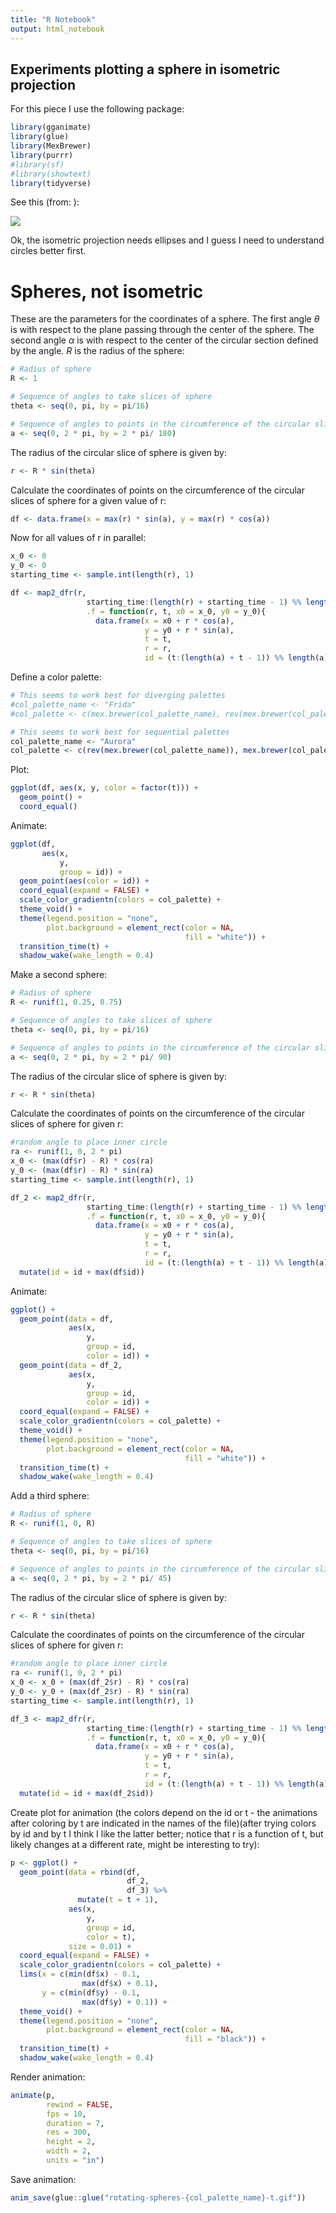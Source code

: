 ```yaml
---
title: "R Notebook"
output: html_notebook
---
```


## Experiments plotting a sphere in isometric projection

For this piece I use the following package:
```r
library(gganimate)
library(glue)
library(MexBrewer)
library(purrr)
#library(sf)
#library(showtext)
library(tidyverse)
```


See this (from: ):

![](isometric-circle.jpg)

Ok, the isometric projection needs ellipses and I guess I need to understand circles better first.

# Spheres, not isometric

These are the parameters for the coordinates of a sphere. The first angle $\theta$ is with respect to the plane passing through the center of the sphere. The second angle $\alpha$ is with respect to the center of the circular section defined by the angle. $R$ is the radius of the sphere:
```r
# Radius of sphere
R <- 1

# Sequence of angles to take slices of sphere
theta <- seq(0, pi, by = pi/16)

# Sequence of angles to points in the circumference of the circular slice of sphere at theta
a <- seq(0, 2 * pi, by = 2 * pi/ 180)
```

The radius of the circular slice of sphere is given by:
```r
r <- R * sin(theta)
```

Calculate the coordinates of points on the circumference of the circular slices of sphere for a given value of r:
```r
df <- data.frame(x = max(r) * sin(a), y = max(r) * cos(a))
```

Now for all values of r in parallel:
```r
x_0 <- 0
y_0 <- 0
starting_time <- sample.int(length(r), 1)

df <- map2_dfr(r, 
                 starting_time:(length(r) + starting_time - 1) %% length(r),
                 .f = function(r, t, x0 = x_0, y0 = y_0){
                   data.frame(x = x0 + r * cos(a), 
                              y = y0 + r * sin(a),
                              t = t,
                              r = r,
                              id = (t:(length(a) + t - 1)) %% length(a))}) 
```


Define a color palette:
```r
# This seems to work best for diverging palettes
#col_palette_name <- "Frida"
#col_palette <- c(mex.brewer(col_palette_name), rev(mex.brewer(col_palette_name)))

# This seems to work best for sequential palettes
col_palette_name <- "Aurora"
col_palette <- c(rev(mex.brewer(col_palette_name)), mex.brewer(col_palette_name))
```

Plot:
```r
ggplot(df, aes(x, y, color = factor(t))) + 
  geom_point() + 
  coord_equal()
```

Animate:
```r
ggplot(df,
       aes(x, 
           y, 
           group = id)) + 
  geom_point(aes(color = id)) + 
  coord_equal(expand = FALSE) +
  scale_color_gradientn(colors = col_palette) +
  theme_void() +
  theme(legend.position = "none",
        plot.background = element_rect(color = NA,
                                       fill = "white")) +
  transition_time(t) +
  shadow_wake(wake_length = 0.4)
```

Make a second sphere:
```r
# Radius of sphere
R <- runif(1, 0.25, 0.75)

# Sequence of angles to take slices of sphere
theta <- seq(0, pi, by = pi/16)

# Sequence of angles to points in the circumference of the circular slice of sphere at theta
a <- seq(0, 2 * pi, by = 2 * pi/ 90)
```

The radius of the circular slice of sphere is given by:
```r
r <- R * sin(theta)
```

Calculate the coordinates of points on the circumference of the circular slices of sphere for given r:
```r
#random angle to place inner circle
ra <- runif(1, 0, 2 * pi)
x_0 <- (max(df$r) - R) * cos(ra)
y_0 <- (max(df$r) - R) * sin(ra)
starting_time <- sample.int(length(r), 1)

df_2 <- map2_dfr(r, 
                 starting_time:(length(r) + starting_time - 1) %% length(r),
                 .f = function(r, t, x0 = x_0, y0 = y_0){
                   data.frame(x = x0 + r * cos(a), 
                              y = y0 + r * sin(a),
                              t = t,
                              r = r,
                              id = (t:(length(a) + t - 1)) %% length(a))}) %>%
  mutate(id = id + max(df$id))
```

Animate:
```r
ggplot() + 
  geom_point(data = df,
             aes(x, 
                 y, 
                 group = id,
                 color = id)) +
  geom_point(data = df_2,
             aes(x, 
                 y, 
                 group = id,
                 color = id)) +
  coord_equal(expand = FALSE) +
  scale_color_gradientn(colors = col_palette) +
  theme_void() +
  theme(legend.position = "none",
        plot.background = element_rect(color = NA,
                                       fill = "white")) +
  transition_time(t) +
  shadow_wake(wake_length = 0.4)
```

Add a third sphere:
```r
# Radius of sphere
R <- runif(1, 0, R)

# Sequence of angles to take slices of sphere
theta <- seq(0, pi, by = pi/16)

# Sequence of angles to points in the circumference of the circular slice of sphere at theta
a <- seq(0, 2 * pi, by = 2 * pi/ 45)
```

The radius of the circular slice of sphere is given by:
```r
r <- R * sin(theta)
```

Calculate the coordinates of points on the circumference of the circular slices of sphere for given r:
```r
#random angle to place inner circle
ra <- runif(1, 0, 2 * pi)
x_0 <- x_0 + (max(df_2$r) - R) * cos(ra)
y_0 <- y_0 + (max(df_2$r) - R) * sin(ra)
starting_time <- sample.int(length(r), 1)

df_3 <- map2_dfr(r, 
                 starting_time:(length(r) + starting_time - 1) %% length(r),
                 .f = function(r, t, x0 = x_0, y0 = y_0){
                   data.frame(x = x0 + r * cos(a), 
                              y = y0 + r * sin(a),
                              t = t,
                              r = r,
                              id = (t:(length(a) + t - 1)) %% length(a))}) %>%
  mutate(id = id + max(df_2$id))
```

Create plot for animation (the colors depend on the id or t - the animations after coloring by t are indicated in the names of the file)(after trying colors by id and by t I think I like the latter better; notice that r is a function of t, but likely changes at a different rate, might be interesting to try):
```r
p <- ggplot() + 
  geom_point(data = rbind(df, 
                          df_2, 
                          df_3) %>%
               mutate(t = t + 1),
             aes(x, 
                 y, 
                 group = id,
                 color = t),
             size = 0.01) +
  coord_equal(expand = FALSE) +
  scale_color_gradientn(colors = col_palette) +
  lims(x = c(min(df$x) - 0.1, 
                max(df$x) + 0.1),
       y = c(min(df$y) - 0.1, 
                max(df$y) + 0.1)) +
  theme_void() +
  theme(legend.position = "none",
        plot.background = element_rect(color = NA,
                                       fill = "black")) +
  transition_time(t) +
  shadow_wake(wake_length = 0.4)
```

Render animation:
```r
animate(p, 
        rewind = FALSE,
        fps = 10,
        duration = 7,
        res = 300,
        height = 2, 
        width = 2, 
        units = "in")
```

Save animation:
```r
anim_save(glue::glue("rotating-spheres-{col_palette_name}-t.gif"))
```

